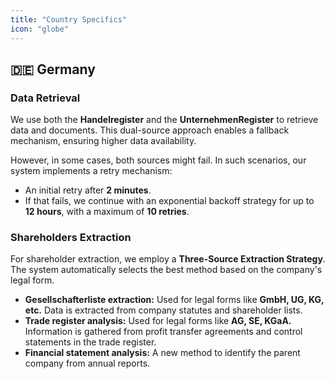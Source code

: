 ```yaml
---
title: "Country Specifics"
icon: "globe"
---
```


## 🇩🇪 Germany

### Data Retrieval

We use both the **Handelregister** and the **UnternehmenRegister** to retrieve data and documents. This dual-source approach enables a fallback mechanism, ensuring higher data availability.

However, in some cases, both sources might fail. In such scenarios, our system implements a retry mechanism:

- An initial retry after **2 minutes**.
- If that fails, we continue with an exponential backoff strategy for up to **12 hours**, with a maximum of **10 retries**.

### Shareholders Extraction

For shareholder extraction, we employ a **Three-Source Extraction Strategy**. The system automatically selects the best method based on the company's legal form.

- **Gesellschafterliste extraction:** Used for legal forms like **GmbH, UG, KG, etc.** Data is extracted from company statutes and shareholder lists.
- **Trade register analysis:** Used for legal forms like **AG, SE, KGaA.** Information is gathered from profit transfer agreements and control statements in the trade register.
- **Financial statement analysis:** A new method to identify the parent company from annual reports.
